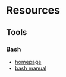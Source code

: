# Resources

## Tools

### Bash

- [homepage](https://www.gnu.org/software/bash/)
- [bash manual](https://www.gnu.org/software/bash/manual/bash.html)
